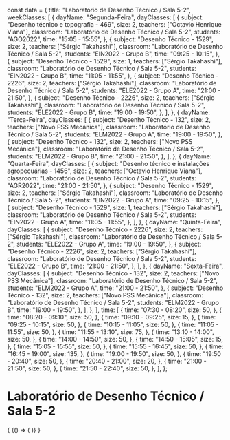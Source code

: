 const data = {
  title: "Laboratório de Desenho Técnico / Sala 5-2",
  weekClasses: [
    {
      dayName: "Segunda-Feira",
      dayClasses: [
        {
          subject: "Desenho técnico e topografia - 469",
          size: 2,
          teachers: ["Octavio Henrique Viana"],
          classroom: "Laboratório de Desenho Técnico / Sala 5-2",
          students: "AGO2022",
          time: "15:05 - 15:55",
        },
        {
          subject: "Desenho Técnico - 1529",
          size: 2,
          teachers: ["Sérgio Takahashi"],
          classroom: "Laboratório de Desenho Técnico / Sala 5-2",
          students: "EIN2022 - Grupo B",
          time: "09:25 - 10:15",
        },
        {
          subject: "Desenho Técnico - 1529",
          size: 1,
          teachers: ["Sérgio Takahashi"],
          classroom: "Laboratório de Desenho Técnico / Sala 5-2",
          students: "EIN2022 - Grupo B",
          time: "11:05 - 11:55",
        },
        {
          subject: "Desenho Técnico - 2226",
          size: 2,
          teachers: ["Sérgio Takahashi"],
          classroom: "Laboratório de Desenho Técnico / Sala 5-2",
          students: "ELE2022 - Grupo A",
          time: "21:00 - 21:50",
        },
        {
          subject: "Desenho Técnico - 2226",
          size: 2,
          teachers: ["Sérgio Takahashi"],
          classroom: "Laboratório de Desenho Técnico / Sala 5-2",
          students: "ELE2022 - Grupo B",
          time: "19:00 - 19:50",
        },
      ],
    },
    {
      dayName: "Terça-Feira",
      dayClasses: [
        {
          subject: "Desenho Técnico - 132",
          size: 2,
          teachers: ["Novo PSS Mecânica"],
          classroom: "Laboratório de Desenho Técnico / Sala 5-2",
          students: "ELM2022 - Grupo A",
          time: "19:00 - 19:50",
        },
        {
          subject: "Desenho Técnico - 132",
          size: 2,
          teachers: ["Novo PSS Mecânica"],
          classroom: "Laboratório de Desenho Técnico / Sala 5-2",
          students: "ELM2022 - Grupo B",
          time: "21:00 - 21:50",
        },
      ],
    },
    {
      dayName: "Quarta-Feira",
      dayClasses: [
        {
          subject: "Desenho técnico e instalações agropecuárias - 1456",
          size: 2,
          teachers: ["Octavio Henrique Viana"],
          classroom: "Laboratório de Desenho Técnico / Sala 5-2",
          students: "AGR2022",
          time: "21:00 - 21:50",
        },
        {
          subject: "Desenho Técnico - 1529",
          size: 2,
          teachers: ["Sérgio Takahashi"],
          classroom: "Laboratório de Desenho Técnico / Sala 5-2",
          students: "EIN2022 - Grupo A",
          time: "09:25 - 10:15",
        },
        {
          subject: "Desenho Técnico - 1529",
          size: 1,
          teachers: ["Sérgio Takahashi"],
          classroom: "Laboratório de Desenho Técnico / Sala 5-2",
          students: "EIN2022 - Grupo A",
          time: "11:05 - 11:55",
        },
      ],
    },
    {
      dayName: "Quinta-Feira",
      dayClasses: [
        {
          subject: "Desenho Técnico - 2226",
          size: 2,
          teachers: ["Sérgio Takahashi"],
          classroom: "Laboratório de Desenho Técnico / Sala 5-2",
          students: "ELE2022 - Grupo A",
          time: "19:00 - 19:50",
        },
        {
          subject: "Desenho Técnico - 2226",
          size: 2,
          teachers: ["Sérgio Takahashi"],
          classroom: "Laboratório de Desenho Técnico / Sala 5-2",
          students: "ELE2022 - Grupo B",
          time: "21:00 - 21:50",
        },
      ],
    },
    {
      dayName: "Sexta-Feira",
      dayClasses: [
        {
          subject: "Desenho Técnico - 132",
          size: 2,
          teachers: ["Novo PSS Mecânica"],
          classroom: "Laboratório de Desenho Técnico / Sala 5-2",
          students: "ELM2022 - Grupo A",
          time: "21:00 - 21:50",
        },
        {
          subject: "Desenho Técnico - 132",
          size: 2,
          teachers: ["Novo PSS Mecânica"],
          classroom: "Laboratório de Desenho Técnico / Sala 5-2",
          students: "ELM2022 - Grupo B",
          time: "19:00 - 19:50",
        },
      ],
    },
  ],
  time: [
    {
      time: "07:30 - 08:20",
      size: 50,
    },
    {
      time: "08:20 - 09:10",
      size: 50,
    },
    {
      time: "09:10 - 09:25",
      size: 15,
    },
    {
      time: "09:25 - 10:15",
      size: 50,
    },
    {
      time: "10:15 - 11:05",
      size: 50,
    },
    {
      time: "11:05 - 11:55",
      size: 50,
    },
    {
      time: "11:55 - 13:10",
      size: 75,
    },
    {
      time: "13:10 - 14:00",
      size: 50,
    },
    {
      time: "14:00 - 14:50",
      size: 50,
    },
    {
      time: "14:50 - 15:05",
      size: 15,
    },
    {
      time: "15:05 - 15:55",
      size: 50,
    },
    {
      time: "15:55 - 16:45",
      size: 50,
    },
    {
      time: "16:45 - 19:00",
      size: 135,
    },
    {
      time: "19:00 - 19:50",
      size: 50,
    },
    {
      time: "19:50 - 20:40",
      size: 50,
    },
    {
      time: "20:40 - 21:00",
      size: 20,
    },
    {
      time: "21:00 - 21:50",
      size: 50,
    },
    {
      time: "21:50 - 22:40",
      size: 50,
    },
  ],
};

# Laboratório de Desenho Técnico / Sala 5-2

<div>
  {
    <BrowserOnly>
      {() => (
        <Grid
          title={data.title}
          weekClasses={data.weekClasses}
          time={data.time}
        />
      )}
    </BrowserOnly>
  }
</div>
